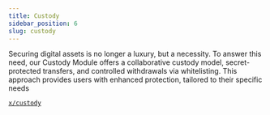 ```yaml
---
title: Custody
sidebar_position: 6
slug: custody
---
```





Securing digital assets is no longer a luxury, but a necessity. To answer this need, our Custody Module offers a collaborative custody model, secret-protected transfers, and controlled withdrawals via whitelisting. This approach provides users with enhanced protection, tailored to their specific needs


[`x/custody`](https://github.com/KiraCore/sekai/tree/master/x/custody)

